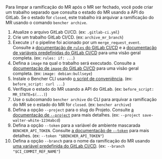 
Para limpar a ramificação do MR após o MR ser fechado,
você pode criar um trabalho separado que consulta o estado do MR usando a API do GitLab.
Se o estado for `closed`, este trabalho irá arquivar a ramificação do MR usando o comando `bencher archive`.

<MergeRequestsClosedCode />

1. Atualize o arquivo GitLab CI/CD.
   (ex: `.gitlab-ci.yml`)
2. Crie um trabalho GitLab CI/CD.
   (ex: `archive_mr_branch`)
3. Execute `if` o pipeline foi acionado por um `merge_request_event`.
   Consulte a [documentação de `rules` do GitLab CI/CD][gitlab ci cd rules]
   e a [documentação de variáveis predefinidas do GitLab CI/CD][gitlab ci cd redefined variables] para uma visão geral completa.
   (ex: `rules: if: ...`)
4. Defina a `image` na qual o trabalho será executado.
   Consulte a [documentação de `image` do GitLab CI/CD][gitlab ci cd image]
   para uma visão geral completa.
   (ex: `image: debian:bullseye`)
5. Instale o Bencher CLI usando [o script de conveniência][install bencher cli].
   (ex: `before_script: curl ...`)
6. Verifique o estado do MR usando a API do GitLab.
   (ex: `before_script: MR_STATE=$(...)`)
7. Use o subcomando `bencher archive` do CLI para arquivar a ramificação do MR
   se o estado do MR for `closed`.
   (ex: `bencher archive`)
8. Defina a opção `--project` para o slug do Projeto.
   Consulte [a documentação de `--project`][project option] para mais detalhes.
   (ex: `--project save-walter-white-1234abcd`)
9. Defina a opção `--token` para a variável de ambiente mascarada `BENCHER_API_TOKEN`.
   Consulte [a documentação de `--token`][token option] para mais detalhes.
   (ex: `--token "$BENCHER_API_TOKEN"`)
10. Defina a opção `--branch` para o nome da ramificação do MR
   usando [uma variável predefinida do GitLab CI/CD][gitlab ci cd redefined variables].
   (ex: `--branch "$CI_COMMIT_REF_NAME"`)

[gitlab ci cd rules]: https://docs.gitlab.com/ee/ci/jobs/job_control.html#common-if-clauses-for-rules
[gitlab ci cd redefined variables]: https://docs.gitlab.com/ee/ci/variables/predefined_variables.html
[gitlab ci cd image]: https://docs.gitlab.com/ee/ci/yaml/index.html#image

[install bencher cli]: /pt/docs/how-to/install-cli/#install-cli-with-script
[bencher run]: /pt/docs/explanation/bencher-run/
[project option]: /pt/docs/explanation/bencher-run/#--project-project
[token option]: /pt/docs/explanation/bencher-run/#--token-token